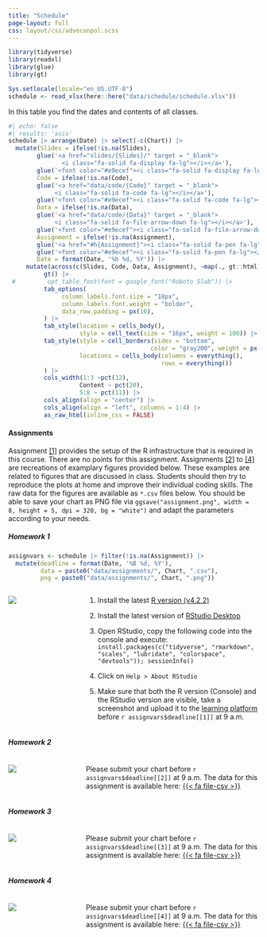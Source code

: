 ```yaml
---
title: "Schedule"
page-layout: full
css: layout/css/adveconpol.scss
---
```


```r
library(tidyverse)
library(readxl)
library(glue)
library(gt)

Sys.setlocale(locale="en_US.UTF-8")
schedule <- read_xlsx(here::here("data/schedule/schedule.xlsx"))
```

In this table you find the dates and contents of all classes.


```r
#| echo: false
#| results: 'asis'
schedule |> arrange(Date) |> select(-c(Chart)) |>
  mutate(Slides = ifelse(!is.na(Slides),
        glue('<a href="slides/{Slides}/" target = "_blank">
               <i class="fa-solid fa-display fa-lg"></i></a>'),
        glue('<font color="#e9ecef"><i class="fa-solid fa-display fa-lg"></i></font>')), 
        Code = ifelse(!is.na(Code),
        glue('<a href="data/code/{Code}" target = "_blank">
             <i class="fa-solid fa-code fa-lg"></i></a>'),
        glue('<font color="#e9ecef"><i class="fa-solid fa-code fa-lg"></i></font>')),
        Data = ifelse(!is.na(Data),
        glue('<a href="data/code/{Data}" target = "_blank">
             <i class="fa-solid fa-file-arrow-down fa-lg"></i></a>'),
        glue('<font color="#e9ecef"><i class="fa-solid fa-file-arrow-down fa-lg"></i></font>')),
        Assignment = ifelse(!is.na(Assignment),
        glue('<a href="#h{Assignment}"><i class="fa-solid fa-pen fa-lg"></i></a>'),
        glue('<font color="#e9ecef"><i class="fa-solid fa-pen fa-lg"></i></font>')),
        Date = format(Date, '%b %d, %Y')) |>
     mutate(across(c(Slides, Code, Data, Assignment), ~map(., gt::html))) |>
          gt() |>
 #         opt_table_font(font = google_font("Roboto Slab")) |>
          tab_options(
               column_labels.font.size = "18px",
               column_labels.font.weight = "bolder",
               data_row.padding = px(10),
          ) |>
          tab_style(location = cells_body(),
                    style = cell_text(size = "16px", weight = 100)) |>
          tab_style(style = cell_borders(sides = "bottom", 
                                        color = "gray200", weight = px(0.2)),
                    locations = cells_body(columns = everything(),
                                           rows = everything())
          ) |>
          cols_width(1:3 ~pct(12),
                    Content ~ pct(20),
                    5:8 ~ pct(11)) |>
          cols_align(align = "center") |>
          cols_align(align = "left", columns = 1:4) |>
          as_raw_html(inline_css = FALSE) 
```

#### Assignments

Assignment [[1]](#h1) provides the setup of the R infrastructure that is required in this course. There are no points for this assignment. Assignments [[2]](#h2) to [[4]](#h4) are recreations of examplary figures provided below. These examples are related to figures that are discussed in class. Students should then try to reproduce the plots at home and improve their individual coding skills. The raw data for the figures are available as `*.csv` files below. You should be able to save your chart as PNG file via `ggsave("assignment.png", width = 8, height = 5, dpi = 320, bg = "white")` and adapt the parameters according to your needs.

##### Homework 1{#h1}

```r
assignvars <- schedule |> filter(!is.na(Assignment)) |>
  mutate(deadline = format(Date, '%B %d, %Y'),
         data = paste0("data/assignments/", Chart, ".csv"),
         png = paste0("data/assignments/", Chart, ".png"))
```

::: {.columns}
::: {.column width="20%"}
[![](`r assignvars$png[[1]]`)](`r assignvars$png[[1]]`)
:::

::: {.column width="3%"}
:::

::: {.column width="70%"}
1. Install the latest [R version (v4.2.2)](https://cran.r-project.org/)

2. Install the latest version of [RStudio Desktop](https://posit.co/download/rstudio-desktop/)

3. Open RStudio, copy the following code into the console and execute:
`install.packages(c("tidyverse", "rmarkdown", "scales", "lubridate", "colorspace", "devtools")); sessionInfo()`

4. Click on `Help > About RStudio`

5. Make sure that both the R version (Console) and the RStudio version are visible, take a screenshot and upload it to the [learning platform](https://learn.wu.ac.at) before `r assignvars$deadline[[1]]` at 9 a.m.
:::
:::

##### Homework 2{#h2}

::: {.columns}
::: {.column width="20%"}
[![](`r assignvars$png[[2]]`)](`r assignvars$png[[2]]`)
:::

::: {.column width="3%"}
:::

::: {.column width="70%"}
Please submit your chart before `r assignvars$deadline[[2]]` at 9 a.m. The data for this assignment is available here: <a href = "`r assignvars$data[[2]]`">{{< fa file-csv >}}</a>
:::
:::

##### Homework 3{#h3}

::: {.columns}
::: {.column width="20%"}
[![](`r assignvars$png[[3]]`)](`r assignvars$png[[3]]`)
:::

::: {.column width="3%"}
:::

::: {.column width="70%"}
Please submit your chart before `r assignvars$deadline[[3]]` at 9 a.m. The data for this assignment is available here: <a href = "`r assignvars$data[[3]]`">{{< fa file-csv >}}</a>
:::
:::

##### Homework 4{#h4}

::: {.columns}
::: {.column width="20%"}
[![](`r assignvars$png[[4]]`)](`r assignvars$png[[4]]`)
:::

::: {.column width="3%"}
:::

::: {.column width="70%"}
Please submit your chart before `r assignvars$deadline[[4]]` at 9 a.m. The data for this assignment is available here: <a href = "`r assignvars$data[[4]]`">{{< fa file-csv >}}</a>
:::
:::